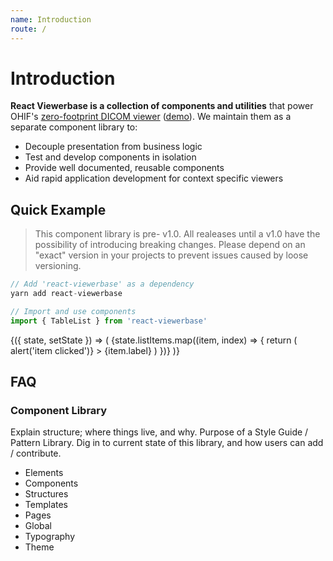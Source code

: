 ```yaml
---
name: Introduction
route: /
---
```



# Introduction

**React Viewerbase is a collection of components and utilities** that power
OHIF's [zero-footprint DICOM viewer](https://github.com/OHIF/Viewers)
([demo](https://viewer.ohif.org/)). We maintain them as a separate component
library to:

- Decouple presentation from business logic
- Test and develop components in isolation
- Provide well documented, reusable components
- Aid rapid application development for context specific viewers

## Quick Example

> This component library is pre- v1.0. All realeases until a v1.0 have the
> possibility of introducing breaking changes. Please depend on an "exact"
> version in your projects to prevent issues caused by loose versioning.

```js
// Add 'react-viewerbase' as a dependency
yarn add react-viewerbase

// Import and use components
import { TableList } from 'react-viewerbase'
```

<Playground>
  <State
    initial={{
      selectedIndex: null,
      listItems: [
        { label: 'Brain Left' },
        { label: 'Brain Right' },
        { label: 'Heart Left' },
        { label: 'Heart Right' },
      ],
    }}
  >
    {({ state, setState }) => (
      <TableList headerTitle="Example Table List Header">
        {state.listItems.map((item, index) => {
          return (
            <TableListItem
              key={`item_${index}`}
              itemClass={state.selectedIndex === index ? 'selected' : ''}
              itemIndex={index}
              onItemClick={() => alert('item clicked')}
            >
              <label>{item.label}</label>
            </TableListItem>
          )
        })}
      </TableList>
    )}
  </State>
</Playground>

## FAQ

### Component Library

Explain structure; where things live, and why. Purpose of a Style Guide /
Pattern Library. Dig in to current state of this library, and how users can add
/ contribute.

- Elements
- Components
- Structures
- Templates
- Pages
- Global
- Typography
- Theme
